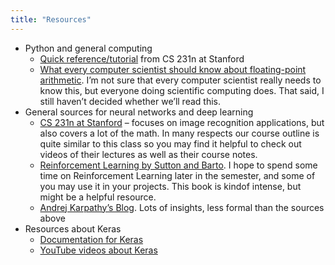```yaml
---
title: "Resources"
---
```


 * Python and general computing
    * [Quick reference/tutorial](https://cs231n.github.io/python-numpy-tutorial/) from CS 231n at Stanford
    * [What every computer scientist should know about floating-point arithmetic](https://docs.oracle.com/cd/E19957-01/806-3568/ncg_goldberg.html).  I'm not sure that every computer scientist really needs to know this, but everyone doing scientific computing does.  That said, I still haven't decided whether we'll read this.
 * General sources for neural networks and deep learning
    * [CS 231n at Stanford](http://cs231n.stanford.edu/) -- focuses on image recognition applications, but also covers a lot of the math.  In many respects our course outline is quite similar to this class so you may find it helpful to check out videos of their lectures as well as their course notes.
    * [Reinforcement Learning by Sutton and Barto](http://incompleteideas.net/book/RLbook2018.pdf).  I hope to spend some time on Reinforcement Learning later in the semester, and some of you may use it in your projects.  This book is kindof intense, but might be a helpful resource.
    * [Andrej Karpathy's Blog](http://karpathy.github.io/).  Lots of insights, less formal than the sources above
 * Resources about Keras
    * [Documentation for Keras](https://keras.io/)
    * [YouTube videos about Keras](https://www.youtube.com/playlist?list=PLZbbT5o_s2xrwRnXk_yCPtnqqo4_u2YGL)
